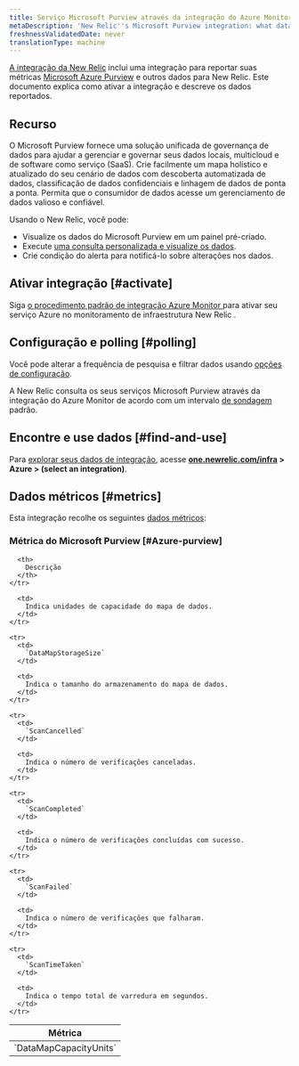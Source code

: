 ```yaml
---
title: Serviço Microsoft Purview através da integração do Azure Monitor
metaDescription: 'New Relic''s Microsoft Purview integration: what data it reports and how to enable it.'
freshnessValidatedDate: never
translationType: machine
---
```


[A integração da New Relic](/docs/infrastructure/integrations-getting-started/getting-started/introduction-infrastructure-integrations) inclui uma integração para reportar suas métricas [Microsoft Azure Purview](https://azure.microsoft.com/en-us/products/purview/) e outros dados para New Relic. Este documento explica como ativar a integração e descreve os dados reportados.

## Recurso

O Microsoft Purview fornece uma solução unificada de governança de dados para ajudar a gerenciar e governar seus dados locais, multicloud e de software como serviço (SaaS). Crie facilmente um mapa holístico e atualizado do seu cenário de dados com descoberta automatizada de dados, classificação de dados confidenciais e linhagem de dados de ponta a ponta. Permita que o consumidor de dados acesse um gerenciamento de dados valioso e confiável.

Usando o New Relic, você pode:

* Visualize os dados do Microsoft Purview em um painel pré-criado.
* Execute [uma consulta personalizada e visualize os dados](/docs/infrastructure/integrations-getting-started/getting-started/use-integration-data-new-relic-insights).
* Crie condição do alerta para notificá-lo sobre alterações nos dados.

## Ativar integração [#activate]

Siga [o procedimento padrão de integração Azure Monitor ](/docs/infrastructure/microsoft-azure-integrations/azure-integrations-list/azure-monitor)para ativar seu serviço Azure no monitoramento de infraestrutura New Relic .

## Configuração e polling [#polling]

Você pode alterar a frequência de pesquisa e filtrar dados usando [opções de configuração](/docs/infrastructure/microsoft-azure-integrations/azure-integrations-list/azure-monitor/#settings).

A New Relic consulta os seus serviços Microsoft Purview através da integração do Azure Monitor de acordo com um intervalo [de sondagem](/docs/infrastructure/microsoft-azure-integrations/azure-integrations-list/azure-monitor/#settings) padrão.

## Encontre e use dados [#find-and-use]

Para [explorar seus dados de integração](/docs/infrastructure/integrations/find-use-infrastructure-integration-data), acesse <DoNotTranslate>**[one.newrelic.com/infra](https://one.newrelic.com/infra) > Azure > (select an integration)**</DoNotTranslate>.

## Dados métricos [#metrics]

Esta integração recolhe os seguintes [dados métricos](/docs/infrastructure/integrations-getting-started/getting-started/understand-integration-data-data-types#metric):

### Métrica do Microsoft Purview [#Azure-purview]

<table>
  <thead>
    <tr>
      <th style={{ width: "300px" }}>
        Métrica
      </th>

      <th>
        Descrição
      </th>
    </tr>
  </thead>

  <tbody>
    <tr>
      <td>
        `DataMapCapacityUnits`
      </td>

      <td>
        Indica unidades de capacidade do mapa de dados.
      </td>
    </tr>

    <tr>
      <td>
        `DataMapStorageSize`
      </td>

      <td>
        Indica o tamanho do armazenamento do mapa de dados.
      </td>
    </tr>

    <tr>
      <td>
        `ScanCancelled`
      </td>

      <td>
        Indica o número de verificações canceladas.
      </td>
    </tr>

    <tr>
      <td>
        `ScanCompleted`
      </td>

      <td>
        Indica o número de verificações concluídas com sucesso.
      </td>
    </tr>

    <tr>
      <td>
        `ScanFailed`
      </td>

      <td>
        Indica o número de verificações que falharam.
      </td>
    </tr>

    <tr>
      <td>
        `ScanTimeTaken`
      </td>

      <td>
        Indica o tempo total de varredura em segundos.
      </td>
    </tr>
  </tbody>
</table>